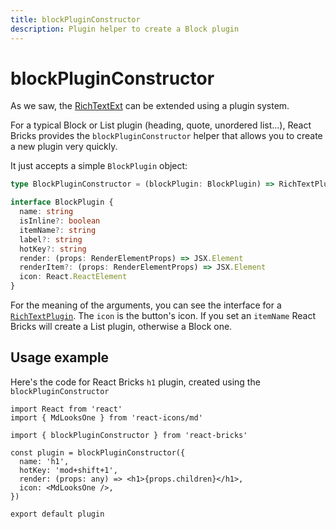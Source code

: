 ```yaml
---
title: blockPluginConstructor
description: Plugin helper to create a Block plugin
---
```


# blockPluginConstructor

As we saw, the [RichTextExt](../visual-components/rich-text-ext) can be extended using a plugin system.

For a typical Block or List plugin (heading, quote, unordered list...), React Bricks provides the `blockPluginConstructor` helper that allows you to create a new plugin very quickly.

It just accepts a simple `BlockPlugin` object:

```ts
type BlockPluginConstructor = (blockPlugin: BlockPlugin) => RichTextPlugin

interface BlockPlugin {
  name: string
  isInline?: boolean
  itemName?: string
  label?: string
  hotKey?: string
  render: (props: RenderElementProps) => JSX.Element
  renderItem?: (props: RenderElementProps) => JSX.Element
  icon: React.ReactElement
}
```

For the meaning of the arguments, you can see the interface for a [`RichTextPlugin`](../visual-components/rich-text-ext).
The `icon` is the button's icon. If you set an `itemName` React Bricks will create a List plugin, otherwise a Block one.

## Usage example

Here's the code for React Bricks `h1` plugin, created using the `blockPluginConstructor`

```tsx
import React from 'react'
import { MdLooksOne } from 'react-icons/md'

import { blockPluginConstructor } from 'react-bricks'

const plugin = blockPluginConstructor({
  name: 'h1',
  hotKey: 'mod+shift+1',
  render: (props: any) => <h1>{props.children}</h1>,
  icon: <MdLooksOne />,
})

export default plugin
```
